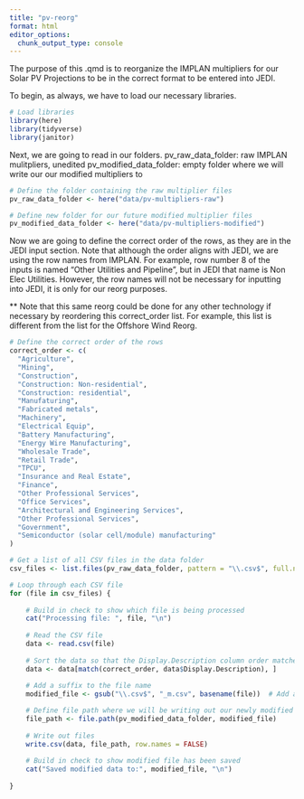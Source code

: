 ```yaml
---
title: "pv-reorg"
format: html
editor_options: 
  chunk_output_type: console
---
```


The purpose of this .qmd is to reorganize the IMPLAN multipliers for our Solar PV Projections to be in the correct format to be entered into JEDI. 

To begin, as always, we have to load our necessary libraries. 

```r
# Load libraries
library(here)
library(tidyverse)
library(janitor)
```

Next, we are going to read in our folders.
pv_raw_data_folder: raw IMPLAN mulitpliers, unedited
pv_modified_data_folder: empty folder where we will write our our modified multipliers to

```r
# Define the folder containing the raw multiplier files
pv_raw_data_folder <- here("data/pv-multipliers-raw")

# Define new folder for our future modified multiplier files
pv_modified_data_folder <- here("data/pv-multipliers-modified")
```

Now we are going to define the correct order of the rows, as they are in the JEDI input section. Note that although the order aligns with JEDI, we are using the row names from IMPLAN. For example, row number 8 of the inputs is named "Other Utilities and Pipeline", but in JEDI that name is Non Elec Utilities. However, the row names will not be necessary for inputting into JEDI, it is only for our reorg purposes.

** Note that this same reorg could be done for any other technology if necessary by reordering this correct_order list. For example, this list is different from the list for the Offshore Wind Reorg.

```r
# Define the correct order of the rows
correct_order <- c(
  "Agriculture",
  "Mining",
  "Construction",
  "Construction: Non-residential",
  "Construction: residential",
  "Manufaturing",
  "Fabricated metals",
  "Machinery",
  "Electrical Equip",
  "Battery Manufacturing",
  "Energy Wire Manufacturing",
  "Wholesale Trade",
  "Retail Trade",
  "TPCU",
  "Insurance and Real Estate",
  "Finance",
  "Other Professional Services",
  "Office Services",
  "Architectural and Engineering Services",
  "Other Professional Services",
  "Government",
  "Semiconductor (solar cell/module) manufacturing"
)
```

```r
# Get a list of all CSV files in the data folder
csv_files <- list.files(pv_raw_data_folder, pattern = "\\.csv$", full.names = TRUE)
```

```r
# Loop through each CSV file
for (file in csv_files) {
    
    # Build in check to show which file is being processed
    cat("Processing file: ", file, "\n")
    
    # Read the CSV file
    data <- read.csv(file)
    
    # Sort the data so that the Display.Description column order matches the we defined above
    data <- data[match(correct_order, data$Display.Description), ]
    
    # Add a suffix to the file name
    modified_file <- gsub("\\.csv$", "_m.csv", basename(file))  # Add a suffix to the file name

    # Define file path where we will be writing out our newly modified files
    file_path <- file.path(pv_modified_data_folder, modified_file)
    
    # Write out files
    write.csv(data, file_path, row.names = FALSE)
    
    # Build in check to show modified file has been saved
    cat("Saved modified data to:", modified_file, "\n")
    
}

```
